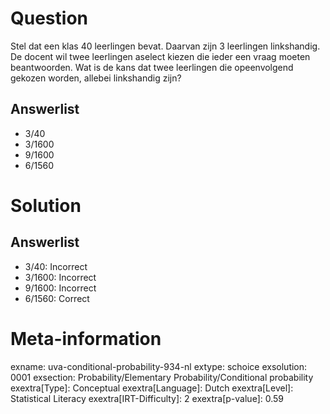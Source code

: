 Question
========

Stel dat een klas 40 leerlingen bevat. Daarvan zijn 3 leerlingen
linkshandig. De docent wil twee leerlingen aselect kiezen die ieder een
vraag moeten beantwoorden. Wat is de kans dat twee leerlingen die
opeenvolgend gekozen worden, allebei linkshandig zijn?

Answerlist
----------

* 3/40
* 3/1600
* 9/1600
* 6/1560

Solution
========

Answerlist
----------

* 3/40: Incorrect
* 3/1600: Incorrect
* 9/1600: Incorrect
* 6/1560: Correct

Meta-information
================
exname: uva-conditional-probability-934-nl
extype: schoice
exsolution: 0001
exsection: Probability/Elementary Probability/Conditional probability
exextra[Type]: Conceptual
exextra[Language]: Dutch
exextra[Level]: Statistical Literacy
exextra[IRT-Difficulty]: 2
exextra[p-value]: 0.59
